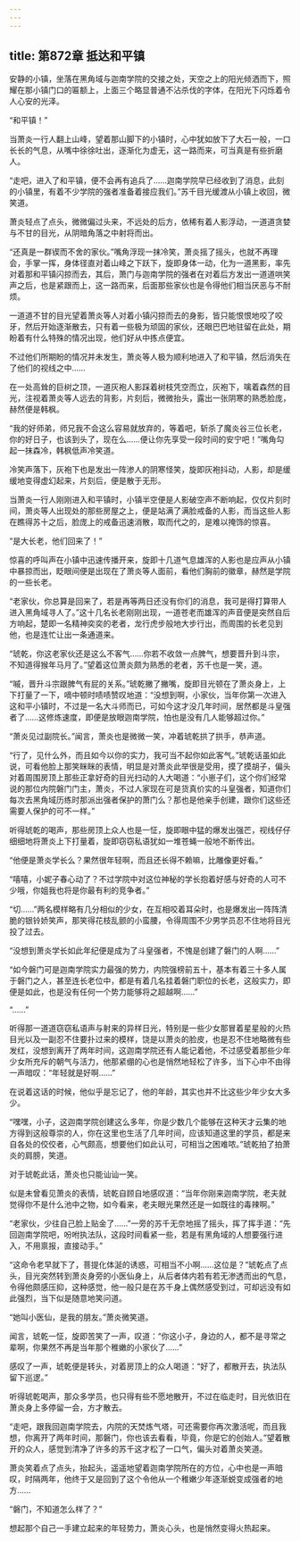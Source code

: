 ```yaml
---
---
---
```

title: 第872章 抵达和平镇
---



安静的小镇，坐落在黑角域与迦南学院的交接之处，天空之上的阳光倾洒而下，照耀在那小镇门口的匾额上，上面三个略显普通不沾杀伐的字体，在阳光下闪烁着令人心安的光泽。

“和平镇！”

当萧炎一行人翻上山峰，望着那山脚下的小镇时，心中犹如放下了大石一般，一口长长的气息，从嘴中徐徐吐出，逐渐化为虚无，这一路而来，可当真是有些折磨人。

“走吧，进入了和平镇，便不会再有追兵了……迦南学院早已经收到了消息，此刻的小镇里，有着不少学院的强者准备着接应我们。”苏千目光缓渡从小镇上收回，微笑道。

萧炎轻点了点头，微微偏过头来，不远处的后方，依稀有着人影浮动，一道道贪婪与不甘的目光，从阴暗角落之中射将而出。

“还真是一群锲而不舍的家伙。”嘴角浮现一抹冷笑，萧炎摇了摇头，也就不再理会，手掌一挥，身体径直对着山峰之下跃下，旋即身体一动，化为一道黑影，率先对着那和平镇闪掠而去，其后，萧门与迦南学院的强者在对着后方发出一道道哄笑声之后，也是紧跟而上，这一路而来，后面那些家伙也是令得他们相当厌恶与不耐烦。

一道道不甘的目光望着萧炎等人对着小镇闪掠而去的身影，皆只能恨恨地咬了咬牙，然后开始逐渐散去，只有着一些极为顽固的家伙，还眼巴巴地驻留在此处，期盼着有什么特殊的情况出现，他们好从中拣点便宜。

不过他们所期盼的情况并未发生，萧炎等人极为顺利地进入了和平镇，然后消失在了他们的视线之中……

在一处高耸的巨树之顶，一道灰袍人影踩着树枝凭空而立，灰袍下，噙着森然的目光，注视着萧炎等人远去的背影，片刻后，微微抬头，露出一张阴寒的熟悉脸庞，赫然便是韩枫。

“我的好师弟，师兄我不会这么容易就放弃的，等着吧，斩杀了魔炎谷三位长老，你的好日子，也该到头了，现在么……便让你先享受一段时间的安宁吧！”嘴角勾起一抹森冷，韩枫低声冷笑道。

冷笑声落下，灰袍下也是发出一阵渗人的阴寒怪笑，旋即灰袍抖动，人影，却是缓缓地变得虚幻起来，片刻后，便是散于无形。

当萧炎一行人刚刚进入和平镇时，小镇半空便是人影破空声不断响起，仅仅片刻时间，萧炎等人出现处的那些房屋之上，便是站满了满脸戒备的人影，而当这些人影在瞧得苏十之后，脸庞上的戒备迅速消散，取而代之的，是难以掩饰的惊喜。

“是大长老，他们回来了！”

惊喜的呼叫声在小镇中迅速传播开来，旋即十几道气息雄浑的人影也是应声从小镇中暴掠而出，眨眼间便是出现在了萧炎等人面前，看他们胸前的徽章，赫然是学院的一些长老。

“老家伙，你总算是回来了，若是再等两日还没有你们的消息，我可是得打算带人进入黑角域寻人了。”这十几名长老刚刚出现，一道苍老而雄浑的声音便是突然自后方响起，楚即一名精神奕奕的老者，龙行虎步般地大步行出，而周围的长老见到他，也是连忙让出一条通道来。

“琥乾，你这老家伙还是这么不客气……你若不收敛一点脾气，想要晋升到斗宗，不知道得猴年马月了。”望着这位萧炎颇为熟悉的老者，苏千也是一笑，道。

“嘁，晋升斗宗跟脾气有屁的关系。”琥乾撇了撇嘴，旋即目光顿在了萧炎身上，上下打量了一下，嘀中顿时啧啧赞叹地道：“没想到啊，小家伙，当年你第一次进入这和平小镇时，不过是一名大斗师而已，可如今这才没几年时间，居然都是斗皇强者了……这修炼速度，即便是放眼迦南学院，怕也是没有几人能够超过你。”

“萧炎见过副院长。”闻言，萧炎也是微微一笑，冲着琥乾拱了拱手，恭声道。

“行了，见什么外，而且如今以你的实力，我可当不起你如此客气。”琥乾话虽如此说，可看他脸上那笑眯眯的表情，明显是对萧炎此举很是受用，摸了摸胡子，偏头对着周围房顶上那些正拿好奇的目光扫动的人大喝道：“小崽子们，这个你们经常说的那位内院磐门门主，萧炎，不过人家现在可是货真价实的斗皇强者，知道你们每次去黑角域历练时那派出强者保护的萧门么？那也是他亲手创建，跟你们这些还需要人保护的可不一样。”

听得琥乾的喝声，那些房顶上众人也是一怔，旋即眼中猛的爆发出强芒，视线仔仔细细地将萧炎上下打量着，旋即窃窃私语犹如一堆苍蝇一般地不断传出。

“他便是萧炎学长么？果然很年轻啊，而且还长得不赖嘛，比雕像更好看。”

“嘻嘻，小妮子春心动了？不过学院中对这位神秘的学长抱着好感与好奇的人可不少哦，你姐我也将是你最有利的竞争者。”

“切……”两名模样略有几分相似的少女，在互相咬着耳朵时，也是爆发出一阵阵清脆的银铃娇笑声，那笑得花枝乱颤的小蛮腰，令得周围不少男学员忍不住地将目光投了过去。

“没想到萧炎学长如此年纪便是成为了斗皇强者，不愧是创建了磐门的人啊……”

“如今磐门可是迦南学院实力最强的势力，内院强榜前五十，基本有着三十多人属于磐门之人，甚至连长老位中，都是有着几名挂着磐门职位的长老，这般实力，即便是如此，也是没有任何一个势力能够将之超越啊……”

“……”

听得那一道道窃窃私语声与射来的异样日光，特别是一些少女那冒着星星般的火热目光以及一副忍不住要扑过来的模样，饶是以萧炎的脸皮，也是忍不住地略微有些发红，没想到离开了两年时间，这迦南学院还有人能记着他，不过感受着那些少年少女所充斥的朝气与活力，他那紧绷的心也是悄然地轻松了许多，当下心中不由得一声暗叹：“年轻就是好啊……”

在说着这话的时候，他似乎是忘记了，他的年龄，其实也并不比这些少年少女大多少。

“嘿嘿，小子，这迦南学院创建这么多年，你是少数几个能够在这种天才云集的地方得到这般尊崇的人，你在这里也生活了几年时间，应该知道这里的学员，都是来自各处的佼佼者，心气颇高，想要他们如此认可，可相当之困难哝。”琥乾拍了拍萧炎的肩膀，笑道。

对于琥乾此话，萧炎也只能讪讪一笑。

似是未曾看见萧炎的表情，琥乾自顾自地感叹道：“当年你刚来迦南学院，老夫就觉得你不是什么池中之物，如今看来，老夫眼光果然还是一如既往的毒辣啊。”

“老家伙，少往自己脸上贴金了……”一旁的苏千无奈地摇了摇头，挥了挥手道：“先回迦南学院吧，吩咐执法队，这段时间看紧一些，若是有黑角域的人想要强行进入，不用禀报，直接动手。”

“这命令老早就下了，菩提化体涎的诱惑，可相当不小啊……这位是？”琥乾点了点头，目光突然转到萧炎身旁的小医仙身上，从后者体内若有若无渗透而出的气息，令得他颇感压抑，这种感觉，他一般只是在苏千身上偶然感受到过，可却远没有如此强烈，当下似是随意地笑问道。

“她叫小医仙，是我的朋友。”萧炎微笑道。

闻言，琥乾一怔，旋即苦笑了一声，叹道：“你这小子，身边的人，都不是寻常之辈啊，你果然不再是当年那个稚嫩的小家伙了……”

感叹了一声，琥乾便是转头，对着房顶上的众人喝道：“好了，都散开去，执法队留下巡逻。”

听得琥乾喝声，那众多学员，也只得有些不愿地散开，不过在临走时，目光依旧在萧炎身上多停留一会，方才散去。

“走吧，跟我回迦南学院去，内院的天焚炼气塔，可还需要你再次激活呢，而且我想，你离开了两年时间，那磐门，你也该去看看，毕竟，你是它的创始人。”望着散开的众人，感觉到清净了许多的苏千这才松了一口气，偏头对着萧炎笑道。

萧炎笑着点了点头，抬起头，遥遥地望着迦南学院所在的方位，心中也是一声暗叹，时隔两年，他终于又是回到了这个令他从一个稚嫩少年逐渐蜕变成强者的地方……

“磐门，不知道怎么样了？”

想起那个自己一手建立起来的年轻势力，萧炎心头，也是悄然变得火热起来。